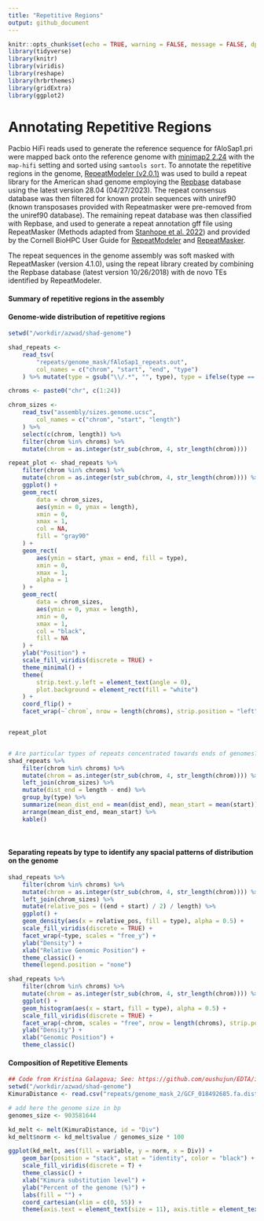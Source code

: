 ```yaml
---
title: "Repetitive Regions"
output: github_document
---
```


```r
knitr::opts_chunk$set(echo = TRUE, warning = FALSE, message = FALSE, dpi = 320)
library(tidyverse)
library(knitr)
library(viridis)
library(reshape)
library(hrbrthemes)
library(gridExtra)
library(ggplot2)
```

# Annotating Repetitive Regions 

Pacbio HiFi reads used to generate the reference sequence for fAloSap1.pri were mapped back onto the reference genome with [minimap2 2.24](https://github.com/lh3/minimap2) with the `map-hifi` setting and sorted using `samtools sort`. To annotate the repetitive regions in the genome, [RepeatModeler (v2.0.1)](http://www.repeatmasker.org/RepeatModeler/) was used to build a repeat library for the American shad genome employing the [Repbase](https://www.girinst.org/repbase/) database using the latest version 28.04 (04/27/2023). The repeat consensus database was then filtered for known protein sequences with uniref90 (known transposases provided with Repeatmasker were pre-removed from the uniref90 database). The remaining repeat database was then classified with Repbase, and used to generate a repeat annotation gff file using RepeatMasker (Methods adapted from [Stanhope et al. 2022](https://www.ncbi.nlm.nih.gov/pmc/articles/PMC9826928/)) and provided by the Cornell BioHPC User Guide for [RepeatModeler](https://biohpc.cornell.edu/lab/userguide.aspx?a=software&i=259#c) and [RepeatMasker](https://biohpc.cornell.edu/lab/userguide.aspx?a=software&i=62#c).

The repeat sequences in the genome assembly was soft masked with RepeatMasker (version 4.1.0), using the repeat library created by combining the Repbase database (latest version 10/26/2018) with de novo TEs identified by RepeatModeler.

#### Summary of repetitive regions in the assembly  




#### Genome-wide distribution of repetitive regions

```r
setwd("/workdir/azwad/shad-genome")

shad_repeats <-
    read_tsv(
        "repeats/genome_mask/fAloSap1_repeats.out",
        col_names = c("chrom", "start", "end", "type")
    ) %>% mutate(type = gsub("\\/.*", "", type), type = ifelse(type == "SINE?", "SINE", type))

chroms <- paste0("chr", c(1:24))

chrom_sizes <-
    read_tsv("assembly/sizes.genome.ucsc",
        col_names = c("chrom", "start", "length")
    ) %>%
    select(c(chrom, length)) %>%
    filter(chrom %in% chroms) %>%
    mutate(chrom = as.integer(str_sub(chrom, 4, str_length(chrom))))

repeat_plot <- shad_repeats %>%
    filter(chrom %in% chroms) %>%
    mutate(chrom = as.integer(str_sub(chrom, 4, str_length(chrom)))) %>%
    ggplot() +
    geom_rect(
        data = chrom_sizes,
        aes(ymin = 0, ymax = length),
        xmin = 0,
        xmax = 1,
        col = NA,
        fill = "gray90"
    ) +
    geom_rect(
        aes(ymin = start, ymax = end, fill = type),
        xmin = 0,
        xmax = 1,
        alpha = 1
    ) +
    geom_rect(
        data = chrom_sizes,
        aes(ymin = 0, ymax = length),
        xmin = 0,
        xmax = 1,
        col = "black",
        fill = NA
    ) +
    ylab("Position") +
    scale_fill_viridis(discrete = TRUE) +
    theme_minimal() +
    theme(
        strip.text.y.left = element_text(angle = 0),
        plot.background = element_rect(fill = "white")
    ) +
    coord_flip() +
    facet_wrap(~`chrom`, nrow = length(chroms), strip.position = "left")


repeat_plot


# Are particular types of repeats concentrated towards ends of genomes?
shad_repeats %>%
    filter(chrom %in% chroms) %>%
    mutate(chrom = as.integer(str_sub(chrom, 4, str_length(chrom)))) %>%
    left_join(chrom_sizes) %>%
    mutate(dist_end = length - end) %>%
    group_by(type) %>%
    summarize(mean_dist_end = mean(dist_end), mean_start = mean(start)) %>%
    arrange(mean_dist_end, mean_start) %>%
    kable()
```  
<br>  

#### Separating repeats by type to identify any spacial patterns of distribution on the genome

```r
shad_repeats %>%
    filter(chrom %in% chroms) %>%
    mutate(chrom = as.integer(str_sub(chrom, 4, str_length(chrom)))) %>%
    left_join(chrom_sizes) %>%
    mutate(relative_pos = ((end + start) / 2) / length) %>%
    ggplot() +
    geom_density(aes(x = relative_pos, fill = type), alpha = 0.5) +
    scale_fill_viridis(discrete = TRUE) +
    facet_wrap(~type, scales = "free_y") +
    ylab("Density") +
    xlab("Relative Genomic Position") +
    theme_classic() +
    theme(legend.position = "none")

shad_repeats %>%
    filter(chrom %in% chroms) %>%
    mutate(chrom = as.integer(str_sub(chrom, 4, str_length(chrom)))) %>%
    ggplot() +
    geom_histogram(aes(x = start, fill = type), alpha = 0.5) +
    scale_fill_viridis(discrete = TRUE) +
    facet_wrap(~chrom, scales = "free", nrow = length(chroms), strip.position = "right") +
    ylab("Density") +
    xlab("Genomic Position") +
    theme_classic()
```


#### Composition of Repetitive Elements  

```r
## Code from Kristina Galagova; See: https://github.com/oushujun/EDTA/issues/92
setwd("/workdir/azwad/shad-genome")
KimuraDistance <- read.csv("repeats/genome_mask_2/GCF_018492685.fa.distance", sep = " ")

# add here the genome size in bp
genomes_size <- 903581644

kd_melt <- melt(KimuraDistance, id = "Div")
kd_melt$norm <- kd_melt$value / genomes_size * 100

ggplot(kd_melt, aes(fill = variable, y = norm, x = Div)) +
    geom_bar(position = "stack", stat = "identity", color = "black") +
    scale_fill_viridis(discrete = T) +
    theme_classic() +
    xlab("Kimura substitution level") +
    ylab("Percent of the genome (%)") +
    labs(fill = "") +
    coord_cartesian(xlim = c(0, 55)) +
    theme(axis.text = element_text(size = 11), axis.title = element_text(size = 12))
```



